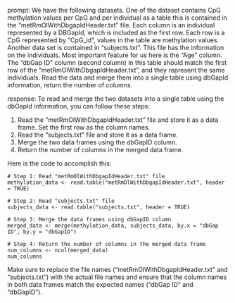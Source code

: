 prompt:
We have the following datasets. One of the dataset contains CpG methylation values per CpG and per individual as a table this is contained in the “metRmOlWithDbgapIdHeader.txt” file. Each column is an individual represented by a DBGapId, which is included as the first row. Each row is a CpG represented by "CpG_id", values in the table are methylation values. Another data set is contained in “subjects.txt”. This file has the information on the individuals. Most important feature for us here is the "Age" column. The "dbGap ID" column (second column) in this table should match the first row of the "metRmOlWithDbgapIdHeader.txt", and they represent the same individuals. 
Read the data and merge them into a single table using dbGapId information, return the number of columns.

response:
To read and merge the two datasets into a single table using the dbGapId information, you can follow these steps:

1. Read the "metRmOlWithDbgapIdHeader.txt" file and store it as a data frame. Set the first row as the column names.
2. Read the "subjects.txt" file and store it as a data frame.
3. Merge the two data frames using the dbGapID column.
4. Return the number of columns in the merged data frame.

Here is the code to accomplish this:

```
# Step 1: Read "metRmOlWithDbgapIdHeader.txt" file
methylation_data <- read.table("metRmOlWithDbgapIdHeader.txt", header = TRUE)

# Step 2: Read "subjects.txt" file
subjects_data <- read.table("subjects.txt", header = TRUE)

# Step 3: Merge the data frames using dbGapID column
merged_data <- merge(methylation_data, subjects_data, by.x = "dbGap ID", by.y = "dbGapID")

# Step 4: Return the number of columns in the merged data frame
num_columns <- ncol(merged_data)
num_columns
```

Make sure to replace the file names ("metRmOlWithDbgapIdHeader.txt" and "subjects.txt") with the actual file names and ensure that the column names in both data frames match the expected names ("dbGap ID" and "dbGapID").
